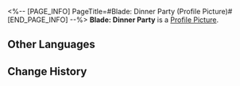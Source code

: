 <%-- [PAGE_INFO]
PageTitle=#Blade: Dinner Party (Profile Picture)#
[END_PAGE_INFO] --%>
{{Item Infobox
|title       = Blade: Dinner Party
|id          = 200108
|image       = Profile Picture Blade - Dinner Party.png{{subst:void|<!--$UPLOAD:<<SpriteOutput/ItemFigures/AvatarHead/IconHead_200108.png>-<Profile Picture Blade - Dinner Party.png>-<Item Icons>>-->}}
|type        = Profile Picture
|invCategory = 
|rarity      = 5
|effect      = 
|description = Blade on a special mission.
|source1     = Avatar reward obtained from unlocking [[Nameless Honor]]
}}
{{Description|''"I'm just following the script. I'm not into this at all."''}}
'''Blade: Dinner Party''' is a [[Profile Picture]].

==Other Languages==
{{Other Languages
|en   = Blade: Dinner Party
|zhs  = 刃•夜宴
|zht  = 刃•夜宴
|ja   = 刃・夜宴
|ko   = 블레이드•저녁 연회
|es   = Blade: Cena de gala
|fr   = Blade&nbsp;: Dîner de fête
|ru   = Блэйд: Вечерний пир
|th   = Blade - งานเลี้ยงมื้อค่ำ
|vi   = Blade - Tiệc Đêm
|de   = Blade: Dinnerparty
|id   = Blade - Perjamuan Malam
|pt   = Blade: Festa de Jantar
}}

==Change History==
{{Change History|1.2}}